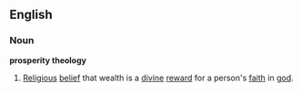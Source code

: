 ==English==
===Noun===
'''prosperity theology'''
# [[Religious]] [[belief]] that wealth is a [[divine]] [[reward]] for a person's [[faith]] in [[god]].